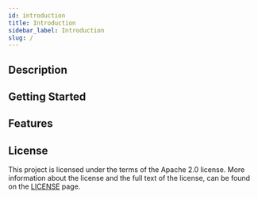```yaml
---
id: introduction
title: Introduction
sidebar_label: Introduction
slug: /
---
```



## Description

## Getting Started

## Features

<FeaturesPartial />

## License

This project is licensed under the terms of the Apache 2.0 license. More information about the
license and the full text of the license, can be found on the [LICENSE](07-legal/03-LICENSE.mdx)
page.